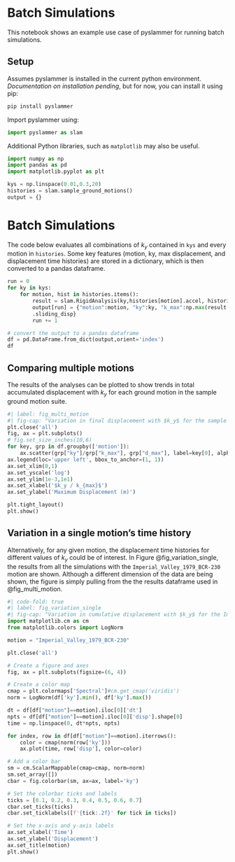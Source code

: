 # Batch Simulations

This notebook shows an example use case of pyslammer for running batch simulations.

## Setup

Assumes pyslammer is installed in the current python environment. *Documentation on installation pending*, but for now, you can install it using pip:

``` bash
pip install pyslammer
```

Import pyslammer using:

```python
import pyslammer as slam
```

Additional Python libraries, such as `matplotlib` may also be useful.

```python
import numpy as np
import pandas as pd
import matplotlib.pyplot as plt
```

```python
kys = np.linspace(0.01,0.3,20)
histories = slam.sample_ground_motions()
output = {}
```

# Batch Simulations

The code below evaluates all combinations of $k_y$ contained in `kys` and every motion in `histories`. Some key features (motion, ky, max displacement, and displacement time histories) are stored in a dictionary, which is then converted to a pandas dataframe.

```python
run = 0
for ky in kys:
    for motion, hist in histories.items():
        result = slam.RigidAnalysis(ky,histories[motion].accel, histories[motion].dt,target_pga=0.3)
        output[run] = {"motion":motion, "ky":ky, "k_max":np.max(result.a_in), "d_max": result.max_sliding_disp, "dt":result.dt, "disp": result
        .sliding_disp}
        run += 1
```

```python
# convert the output to a pandas dataframe
df = pd.DataFrame.from_dict(output,orient='index')
df
```

## Comparing multiple motions

The results of the analyses can be plotted to show trends in total accumulated displacement with $k_y$ for each ground motion in the sample ground motion suite.

```python
#| label: fig_multi_motion
#| fig-cap: "Variation in final displacement with $k_y$ for the sample ground motion suite."
plt.close('all')
fig, ax = plt.subplots()
# fig.set_size_inches(10,6)   
for key, grp in df.groupby(['motion']):
    ax.scatter(grp["ky"]/grp["k_max"], grp["d_max"], label=key[0], alpha=0.5)
ax.legend(loc='upper left', bbox_to_anchor=(1, 1))
ax.set_xlim(0,1)
ax.set_yscale('log')
ax.set_ylim(1e-3,1e1)
ax.set_xlabel('$k_y / k_{max}$')
ax.set_ylabel('Maximum Displacement (m)')

plt.tight_layout()
plt.show()
```

## Variation in a single motion's time history

Alternatively, for any given motion, the displacement time histories for different values of $k_y$ could be of interest. In Figure @fig_variation_single, the results from all the simulations with the `Imperial_Valley_1979_BCR-230` motion are shown. Although a different dimension of the data are being shown, the figure is simply pulling from the the results dataframe used in @fig_multi_motion.

```python
#| code-fold: true
#| label: fig_variation_single
#| fig-cap: "Variation in cumulative displacement with $k_y$ for the Imperial Valley motion."
import matplotlib.cm as cm
from matplotlib.colors import LogNorm

motion = "Imperial_Valley_1979_BCR-230"

plt.close('all')

# Create a figure and axes
fig, ax = plt.subplots(figsize=(6, 4))

# Create a color map
cmap = plt.colormaps['Spectral']#cm.get_cmap('viridis')
norm = LogNorm(df['ky'].min(), df['ky'].max())

dt = df[df["motion"]==motion].iloc[0]['dt']
npts = df[df["motion"]==motion].iloc[0]['disp'].shape[0]
time = np.linspace(0, dt*npts, npts)

for index, row in df[df["motion"]==motion].iterrows():
    color = cmap(norm(row['ky']))
    ax.plot(time, row['disp'], color=color)

# Add a color bar
sm = cm.ScalarMappable(cmap=cmap, norm=norm)
sm.set_array([])
cbar = fig.colorbar(sm, ax=ax, label='ky')

# Set the colorbar ticks and labels
ticks = [0.1, 0.2, 0.3, 0.4, 0.5, 0.6, 0.7]
cbar.set_ticks(ticks)
cbar.set_ticklabels([f'{tick:.2f}' for tick in ticks]) 

# Set the x-axis and y-axis labels
ax.set_xlabel('Time')
ax.set_ylabel('Displacement')
ax.set_title(motion)
plt.show()
```